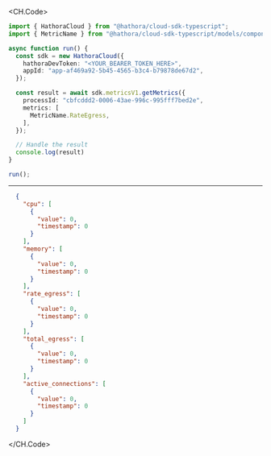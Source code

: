 
<CH.Code>
```typescript GetMetrics.ts
import { HathoraCloud } from "@hathora/cloud-sdk-typescript";
import { MetricName } from "@hathora/cloud-sdk-typescript/models/components";

async function run() {
  const sdk = new HathoraCloud({
    hathoraDevToken: "<YOUR_BEARER_TOKEN_HERE>",
    appId: "app-af469a92-5b45-4565-b3c4-b79878de67d2",
  });

  const result = await sdk.metricsV1.getMetrics({
    processId: "cbfcddd2-0006-43ae-996c-995fff7bed2e",
    metrics: [
      MetricName.RateEgress,
    ],
  });

  // Handle the result
  console.log(result)
}

run();
```
---

```json Example Response
  {
    "cpu": [
      {
        "value": 0,
        "timestamp": 0
      }
    ],
    "memory": [
      {
        "value": 0,
        "timestamp": 0
      }
    ],
    "rate_egress": [
      {
        "value": 0,
        "timestamp": 0
      }
    ],
    "total_egress": [
      {
        "value": 0,
        "timestamp": 0
      }
    ],
    "active_connections": [
      {
        "value": 0,
        "timestamp": 0
      }
    ]
  }
```
</CH.Code>
